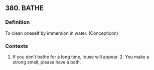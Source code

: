 ## 380. BATHE
### Definition
To clean oneself by immersion in water. (Concepticon)

### Contexts
1. If you don’t bathe for a long time, louse will appear. 2. You make a strong smell, please have a bath.


